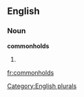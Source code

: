 
==English==

===Noun===
'''commonholds'''

# {{plural of|[[commonhold]]}}

[[Category:English plurals]]

[[fr:commonholds]]